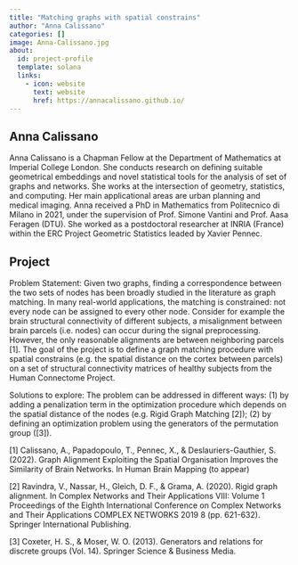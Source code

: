 ```yaml
---
title: "Matching graphs with spatial constrains"
author: "Anna Calissano"
categories: []
image: Anna-Calissano.jpg
about:
  id: project-profile
  template: solana
  links:
    - icon: website
      text: website
      href: https://annacalissano.github.io/
---
```

## Anna Calissano
Anna Calissano is a Chapman Fellow at the Department of Mathematics at Imperial College London. She conducts research on defining suitable geometrical embeddings and novel statistical tools for the analysis of set of graphs and networks. She works at the intersection of geometry, statistics, and computing. Her main applicational areas are urban planning and medical imaging. Anna received a PhD in Mathematics from Politecnico di Milano in 2021, under the supervision of Prof. Simone Vantini and Prof. Aasa Feragen (DTU). She worked as a postdoctoral researcher at INRIA (France) within the ERC Project Geometric Statistics leaded by Xavier Pennec.



## Project
Problem Statement:
Given two graphs, finding a correspondence between the two sets of nodes has been broadly studied in the literature as graph matching. In many real-world applications, the matching is constrained: not every node can be assigned to every other node. Consider for example the brain structural connectivity of different subjects, a misalignment between brain parcels (i.e. nodes) can occur during the signal preprocessing. However, the only reasonable alignments are between neighboring parcels [1]. The goal of the project is to define a graph matching procedure with spatial constrains (e.g. the spatial distance on the cortex between parcels) on a set of structural connectivity matrices of healthy subjects from the Human Connectome Project.

Solutions to explore:
The problem can be addressed in different ways: (1) by adding a penalization term in the optimization procedure which depends on the spatial distance of the nodes (e.g. Rigid Graph Matching [2]); (2) by defining an optimization problem using the generators of the permutation group ([3]).

[1] Calissano, A., Papadopoulo, T., Pennec, X., & Deslauriers-Gauthier, S. (2022). Graph Alignment Exploiting the Spatial Organisation Improves the Similarity of Brain Networks. In Human Brain Mapping (to appear)

[2] Ravindra, V., Nassar, H., Gleich, D. F., & Grama, A. (2020). Rigid graph alignment. In Complex Networks and Their Applications VIII: Volume 1 Proceedings of the Eighth International Conference on Complex Networks and Their Applications COMPLEX NETWORKS 2019 8 (pp. 621-632). Springer International Publishing.

[3] Coxeter, H. S., & Moser, W. O. (2013). Generators and relations for discrete groups (Vol. 14). Springer Science & Business Media.
